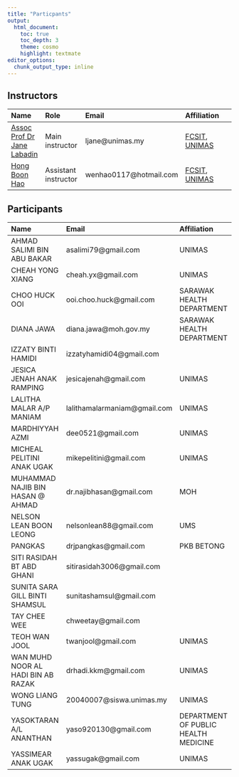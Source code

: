 ```yaml
---
title: "Particpants"
output: 
  html_document:
    toc: true
    toc_depth: 3
    theme: cosmo
    highlight: textmate
editor_options: 
  chunk_output_type: inline
---
```


## Instructors

Name | Role |Email | Affiliation
:--- | :---- |:---- | :----------
[Assoc Prof Dr Jane Labadin](https://expert.unimas.my/profile/374) |Main instructor| ljane@unimas.my | [FCSIT](http://www.fcsit.unimas.my), [UNIMAS](http://www.unimas.my)
[Hong Boon Hao](https://www.linkedin.com/in/hong-boon-hao-6202a7186/) |Assistant instructor  | wenhao0117@hotmail.com | [FCSIT](http://www.fcsit.unimas.my), [UNIMAS](http://www.unimas.my)

## Participants
|Name | Email | Affiliation
|:-------- | :---- | :----------
|AHMAD SALIMI BIN ABU BAKAR | asalimi79@gmail.com |UNIMAS
|CHEAH YONG XIANG |cheah.yx@gmail.com|UNIMAS
|CHOO HUCK OOI|ooi.choo.huck@gmail.com|SARAWAK HEALTH DEPARTMENT
|DIANA JAWA|diana.jawa@moh.gov.my|SARAWAK HEALTH DEPARTMENT
|IZZATY BINTI HAMIDI|izzatyhamidi04@gmail.com|
|JESICA JENAH ANAK RAMPING|jesicajenah@gmail.com|UNIMAS
|LALITHA MALAR A/P MANIAM|lalithamalarmaniam@gmail.com|UNIMAS
|MARDHIYYAH AZMI|dee0521@gmail.com|UNIMAS
|MICHEAL PELITINI ANAK UGAK|mikepelitini@gmail.com|UNIMAS
|MUHAMMAD NAJIB BIN HASAN @ AHMAD|dr.najibhasan@gmail.com|MOH
|NELSON LEAN BOON LEONG|nelsonlean88@gmail.com|UMS
|PANGKAS|drjpangkas@gmail.com|PKB BETONG
|SITI RASIDAH BT ABD GHANI|sitirasidah3006@gmail.com|
|SUNITA SARA GILL BINTI SHAMSUL|sunitashamsul@gmail.com|
|TAY CHEE WEE|chweetay@gmail.com|
|TEOH WAN JOOL|twanjool@gmail.com|UNIMAS
|WAN MUHD NOOR AL HADI BIN AB RAZAK|drhadi.kkm@gmail.com|UNIMAS
|WONG LIANG TUNG|20040007@siswa.unimas.my|UNIMAS
|YASOKTARAN A/L ANANTHAN|yaso920130@gmail.com|DEPARTMENT OF PUBLIC HEALTH MEDICINE
|YASSIMEAR ANAK UGAK|yassugak@gmail.com|UNIMAS
